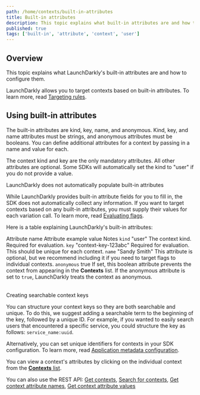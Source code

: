 ```yaml
---
path: /home/contexts/built-in-attributes
title: Built-in attributes
description: This topic explains what built-in attributes are and how to configure them.
published: true
tags: ['built-in', 'attribute', 'context', 'user']
---
```


## Overview

This topic explains what LaunchDarkly's built-in attributes are and how to configure them.

LaunchDarkly allows you to target contexts based on built-in attributes. To learn more, read [Targeting rules](/home/flags/targeting-rules).

## Using built-in attributes

The built-in attributes are kind, key, name, and anonymous. Kind, key, and name attributes must be strings, and anonymous attributes must be booleans. You can define additional attributes for a context by passing in a name and value for each.

The context kind and key are the only mandatory attributes. All other attributes are optional. Some SDKs will automatically set the kind to "user" if you do not provide a value.

<Callout intent="info">
<CalloutTitle>LaunchDarkly does not automatically populate built-in attributes</CalloutTitle>
<CalloutDescription>

While LaunchDarkly provides built-in attribute fields for you to fill in, the SDK does not automatically collect any information. If you want to target contexts based on any built-in attributes, you must supply their values for each variation call. To learn more, read [Evaluating flags](/sdk/features/evaluating).

</CalloutDescription>
</Callout>

Here is a table explaining LaunchDarkly's built-in attributes:

<Table>
  <TableHeader>
    <TableHeadCell>Attribute name</TableHeadCell>
    <TableHeadCell>Attribute example value</TableHeadCell>
    <TableHeadCell>Notes</TableHeadCell>
  </TableHeader>
  <TableBody>
    <TableRow>
      <TableCell>
        <code>kind</code>
      </TableCell>
      <TableCell>"user"</TableCell>
      <TableCell>The context kind. Required for evaluation.</TableCell>
    </TableRow>
    <TableRow>
      <TableCell>
        <code>key</code>
      </TableCell>
      <TableCell>"context-key-123abc"</TableCell>
      <TableCell>Required for evaluation. This should be unique for each context.</TableCell>
    </TableRow>
    <TableRow>
      <TableCell>
        <code>name</code>
      </TableCell>
      <TableCell>"Sandy Smith"</TableCell>
      <TableCell>This attribute is optional, but we recommend including it if you need to target flags to individual contexts.</TableCell>
    </TableRow>
    <TableRow>
      <TableCell>
        <code>anonymous</code>
      </TableCell>
      <TableCell>true</TableCell>
      <TableCell>If set, this boolean attribute prevents the context from appearing in the <strong>Contexts</strong> list. If the anonymous attribute is set to <code>true</code>, LaunchDarkly treats the context as anonymous.</TableCell>
    </TableRow>
  </TableBody>
</Table>

<Callout intent="info">
<CalloutTitle>Creating searchable context keys</CalloutTitle>
<CalloutDescription>

You can structure your context keys so they are both searchable and unique. To do this, we suggest adding a searchable term to the beginning of the key, followed by a unique ID. For example, if you wanted to easily search users that encountered a specific service, you could structure the key as follows: `service_name:uuid`.

Alternatively, you can set unique identifiers for contexts in your SDK configuration. To learn more, read [Application metadata configuration](/sdk/features/app-config).

</CalloutDescription>
</Callout>

You can view a context's attributes by clicking on the individual context from the [**Contexts** list](https://app.launchdarkly.com/contexts).

<LearnMore>

You can also use the REST API: [Get contexts](https://apidocs.launchdarkly.com/tag/Contexts-(beta)#operation/getContexts), [Search for contexts](https://apidocs.launchdarkly.com/tag/Contexts-(beta)#operation/searchContexts), [Get context attribute names](https://apidocs.launchdarkly.com/tag/Contexts-(beta)#operation/getContextAttributeNames), [Get context attribute values](https://apidocs.launchdarkly.com/tag/Contexts-(beta)#operation/getContextAttributeValues)

</LearnMore>
